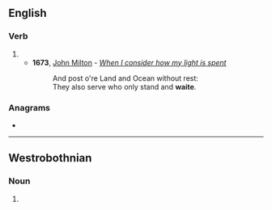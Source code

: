 {{also|Waite}}
==English==

===Verb===
{{en-verb|waites|waiting|waited}}

# {{archaic spelling of|en|wait}}
#* '''1673''', [[w:John Milton|John Milton]] - ''[[s:When I consider how my light is spent|When I consider how my light is spent]]''
#*: And post o're Land and Ocean without rest:
#*: They also serve who only stand and '''waite'''.

===Anagrams===
* {{anagrams|en|a=aeitw|Iwate|tawie}}

----

==Westrobothnian==

===Noun===
{{head|gmq-bot|noun form|g=n-s}}

# {{inflection of|gmq-bot|wait||def|nom//acc|n|s}}